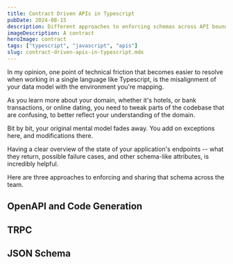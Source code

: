 ```yaml
---
title: Contract Driven APIs in Typescript
pubDate: 2024-08-15
description: Different approaches to enforcing schemas across API boundaries in Typescript
imageDescription: A contract
heroImage: contract
tags: ["typescript", "javascript", "apis"]
slug: contract-driven-apis-in-typescript.mdx
---
```


In my opinion, one point of technical friction that becomes easier to resolve when working in a single language like Typescript, is the misalignment of your data model with the environment you're mapping.

As you learn more about your domain, whether it's hotels, or bank transactions, or online dating, you need to tweak parts of the codebase that are confusing, to better reflect your understanding of the domain.

Bit by bit, your original mental model fades away. You add on exceptions here, and modifications there.
 
Having a clear overview of the state of your application's endpoints -- what they return, possible failure cases, and other schema-like attributes, is incredibly helpful.

Here are three approaches to enforcing and sharing that schema across the team.

## OpenAPI and Code Generation

## TRPC

## JSON Schema
